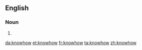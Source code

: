 ==English==

===Noun===
{{en-noun|-}}
# {{alternative spelling of|know-how}}

[[da:knowhow]]
[[et:knowhow]]
[[fr:knowhow]]
[[ta:knowhow]]
[[zh:knowhow]]